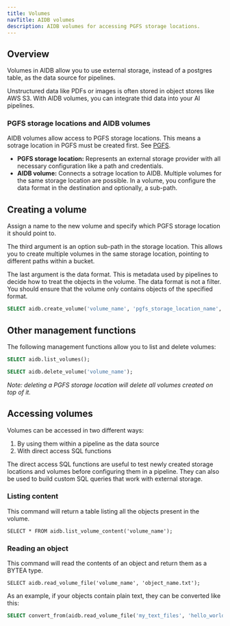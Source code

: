 ```yaml
---
title: Volumes
navTitle: AIDB volumes
description: AIDB volumes for accessing PGFS storage locations.
---
```


## Overview
Volumes in AIDB allow you to use external storage, instead of a postgres table, as the data source for pipelines.

Unstructured data like PDFs or images is often stored in object stores like AWS S3. With AIDB volumes, you can integrate thid data into your AI pipelines.

### PGFS storage locations and AIDB volumes
AIDB volumes allow access to PGFS storage locations. This means a sotrage location in PGFS must be created first. See [PGFS](pgfs).
* **PGFS storage location:** Represents an external storage provider with all necessary configuration like a path and credentials.
* **AIDB volume:** Connects a sotrage location to AIDB. Multiple volumes for the same storage location are possible. In a volume, you configure the data format in the destination and optionally, a sub-path.

## Creating a volume
Assign a name to the new volume and specify which PGFS storage location it should point to.

The third argument is an option sub-path in the storage location. This allows you to create multiple volumes in the same storage location, pointing to different paths within a bucket.

The last argument is the data format. This is metadata used by pipelines to decide how to treat the objects in the volume. The data format is not a filter. You should ensure that the volume only contains objects of the specified format.

```sql
SELECT aidb.create_volume('volume_name', 'pgfs_storage_location_name', '/', 'Image');
```

## Other management functions
The following management functions allow you to list and delete volumes:

```sql
SELECT aidb.list_volumes();
```

```sql
SELECT aidb.delete_volume('volume_name');
```

_Note: deleting a PGFS storage location will delete all volumes created on top of it._



## Accessing volumes
Volumes can be accessed in two different ways:
1. By using them within a pipeline as the data source
2. With direct access SQL functions

The direct access SQL functions are useful to test newly created storage locations and volumes before configuring them in a pipeline.
They can also be used to build custom SQL queries that work with external storage.

### Listing content
This command will return a table listing all the objects present in the volume.

```
SELECT * FROM aidb.list_volume_content('volume_name');
```

### Reading an object
This command will read the contents of an object and return them as a BYTEA type.
```
SELECT aidb.read_volume_file('volume_name', 'object_name.txt');
```

As an example, if your objects contain plain text, they can be converted like this:

```sql
SELECT convert_from(aidb.read_volume_file('my_text_files', 'hello_world.txt'), 'utf8');
```

